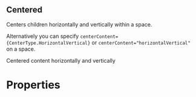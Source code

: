 
<CommonHeader />

<Meta title="Components|Centered" component={Centered} />

## Centered

Centers children horizontally and vertically within a space.

Alternatively you can specify `centerContent={CenterType.HorizontalVertical}` or `centerContent="horizontalVertical"` 
on a space.

<Preview>
	<Story name="Default">
		<ViewPort style={blue}>
			<Centered>Centered content horizontally and vertically</Centered>
		</ViewPort>
	</Story>
</Preview>

# Properties

<Props of={Centered} />

